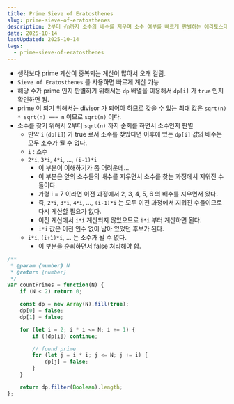 ```yaml
---
title: Prime Sieve of Eratosthenes
slug: prime-sieve-of-eratosthenes
description: 2부터 √n까지 소수의 배수를 지우며 소수 여부를 빠르게 판별하는 에라토스테네스 체 정리.
date: 2025-10-14
lastUpdated: 2025-10-14
tags:
  - prime-sieve-of-eratosthenes
---
```


* 생각보다 prime 계산이 중복되는 계산이 많아서 오래 걸림.
* `Sieve of Eratosthenes` 를 사용하면 빠르게 계산 가능
* 해당 수가 prime 인지 판별하기 위해서는 `dp` 배열을 이용해서 `dp[i]` 가 `true` 인지 확인하면 됨.
* prime 이 되기 위해서는 divisor 가 되어야 하므로 갖을 수 있는 최대 값은 `sqrt(n) * sqrt(n) === n` 이므로 `sqrt(n)` 이다.
* 소수를 찾기 위해서 2부터 `sqrt(n)` 까지 순회를 하면서 소수인지 판별
    * 만약 `i` (`dp[i]`) 가 true 로서 소수를 찾았다면 이후에 있는 `dp[i]` 값의 배수는 모두 소수가 될 수 없다.
    * `i` : 소수 
    * `2*i`, `3*i`, `4*i`, ..., `(i-1)*i` 
        * 이 부분이 이해하기가 좀 어려운데...
        * 이 부분은 앞의 소수들의 배수를 지우면서 소수를 찾는 과정에서 지워진 수들이다.
        * 가령 i = 7 이라면 이전 과정에서 2, 3, 4, 5, 6 의 배수를 지우면서 왔다.
        * 즉, `2*i`, `3*i`, `4*i`, ..., `(i-1)*i` 는 모두 이전 과정에서 지워진 수들이므로 다시 계산할 필요가 없다.
        * 이전 계산에서 `i*i` 계산되지 않았으므로 `i*i` 부터 계산하면 된다.
        * `i*i` 값은 이전 인수 없이 남아 있었던 후보가 된다.
    * `i*i`, `(i+1)*i`, ... 는 소수가 될 수 없다.
        * 이 부분을 순회하면서 false 처리해야 함.


```typescript
/**
 * @param {number} N
 * @return {number}
 */
var countPrimes = function(N) {
    if (N < 2) return 0;

    const dp = new Array(N).fill(true);
    dp[0] = false;
    dp[1] = false;

    for (let i = 2; i * i <= N; i += 1) {
        if (!dp[i]) continue;

        // found prime
        for (let j = i * i; j <= N; j += i) {
            dp[j] = false;
        }
    }

    return dp.filter(Boolean).length;
};
```


